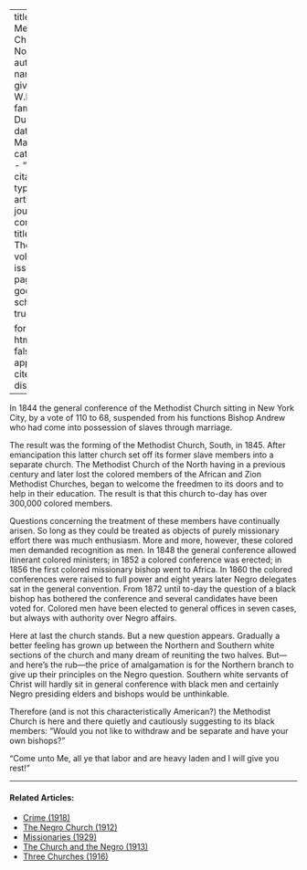 
---
title: 'The Methodist Church, North'
author:
  - name:
      given: W.E.B.
      family: Du Bois
date: Mar. 1911
categories: 
  - ""
citation: 
  type: article-journal
  container-title: The Crisis
  volume: 1
  issue: 5
  page: 17
google-scholar: true

format:
  html:
    toc: false
    appendix-cite-as: display
---



In 1844 the general conference of the Methodist Church sitting in New York City, by a vote of 110 to 68, suspended from his functions Bishop Andrew who had come into possession of slaves through marriage.

The result was the forming of the Methodist Church, South, in 1845. After emancipation this latter church set off its former slave members into a separate church. The Methodist Church of the North having in a previous century and later lost the colored members of the African and Zion Methodist Churches, began to welcome the freedmen to its doors
and to help in their education. The result is that this church to-day has over 300,000 colored members.

Questions concerning the treatment of these members have continually arisen. So long as they could be treated as objects of purely missionary effort there was much enthusiasm. More and more, however, these colored men demanded recognition as men. In 1848 the general conference allowed itinerant colored ministers; in 1852 a colored conference was erected; in 1856 the first colored missionary bishop went to Africa. In 1860 the colored conferences were raised to full power and eight years later Negro delegates sat in the general convention. From 1872 until to-day the question of a black bishop has bothered the conference and several candidates have been voted for. Colored men have been elected to general offices in seven cases, but always with authority over Negro affairs.

Here at last the church stands. But a new question appears. Gradually a better feeling has grown up between the Northern and Southern white sections of the church and many dream of reuniting the two halves. But---and here's the rub---the price of amalgamation is for the Northern branch to give up their principles on the Negro question. Southern white servants of Christ will hardly sit in general conference with black men and certainly Negro presiding elders and bishops would be unthinkable.

Therefore (and is not this characteristically American?) the Methodist Church is here and there quietly and cautiously suggesting to its black members: "Would you not like to withdraw and be separate and have your own bishops?"

"Come unto Me, all ye that labor and are heavy laden and I will give you rest!"

<!-- Similar articles start here -->

<hr>
#### Related Articles:

* [Crime (1918)](/Volumes/15/05/crime.html)
* [The Negro Church (1912)](/Volumes/04/01/negro_church.html)
* [Missionaries (1929)](/Volumes/36/05/missionaries.html)
* [The Church and the Negro (1913)](/Volumes/06/06/church_negro.html)
* [Three Churches (1916)](/Volumes/11/06/three_churches.html)

<!-- Similar articles end here -->
